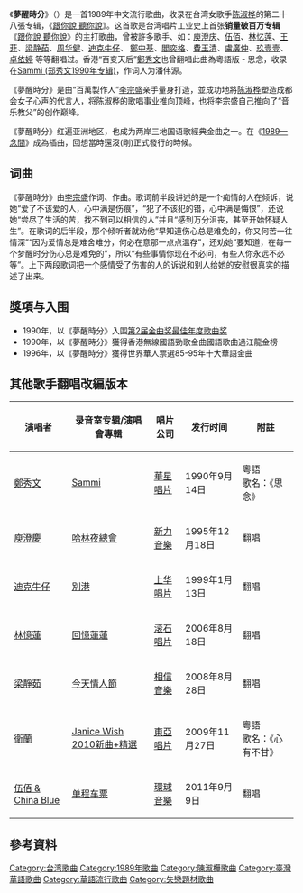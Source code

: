 {{unreferenced|time=2018-04-09T19:56:07+00:00}}
{{Infobox song
| name          = 夢醒時分
| original_name =
| cover         =
| alt           =
| type          =
| artist        = [[陈淑桦|陈淑桦]]
| album         = 《[[跟你說，聽你說|跟你說 聽你說]]》
| released      = 1989年11月2日
| format        = [[黑胶唱片|黑胶唱片]] / [[卡式錄音帶|卡式錄音帶]] / [[CD|CD]]
| recorded      = 1989年
| studio        =
| venue         =
| genre         = [[國語流行音樂|國語流行音樂]]
| length        = 4分03秒
| label         = [[滾石唱片|滾石唱片]]
| writer        = [[李宗盛|李宗盛]]
| arranger      = [[李正帆|李正帆]]
| producer      = [[李宗盛|李宗盛]]、[[黄建昌|黄建昌]]
| misc          = {{External music video|type=song|{{YouTube|nku5zFMZAdU&ab|夢醒時分}}}}
}}
《'''夢醒時分'''》（{{lang-en|'''Dream To Awakening'''}}）是一首1989年中文流行歌曲，收录在台湾女歌手[[陈淑桦|陈淑桦]]的第二十八張专辑，《[[跟你說，聽你說|跟你說 聽你說]]》。这首歌是台湾唱片工业史上首张'''销量破百万专辑'''《[[跟你說，聽你說|跟你說 聽你說]]》的主打歌曲，曾被許多歌手、如：[[庾澄庆|庾澄庆]]、[[伍佰|伍佰]]、[[林忆莲|林忆莲]]、[[王菲|王菲]]、[[梁静茹|梁静茹]]、[[周华健|周华健]]、[[迪克牛仔|迪克牛仔]]、
[[鄭中基|鄭中基]]、[[閻奕格|閻奕格]]、[[費玉清|費玉清]]、[[盧廣仲|盧廣仲]]、[[玖壹壹|玖壹壹]]、[[卓依婷|卓依婷]]  等等翻唱过。香港“百变天后”[[鄭秀文|鄭秀文]]也曾翻唱此曲為粵語版 - 思念，收录在[[Sammi_(郑秀文1990年专辑)|Sammi (郑秀文1990年专辑)]]，作词人为潘伟源。

《夢醒時分》是由“百萬製作人”[[李宗盛|李宗盛]]亲手量身打造，並成功地將[[陈淑桦|陈淑桦]]塑造成都会女子心声的代言人，将陈淑桦的歌唱事业推向顶峰，也将李宗盛自己推向了“音乐教父”的创作巅峰。

《夢醒時分》红遍亚洲地区，也成为两岸三地国语歌經典金曲之一。在《[[1989一念間|1989一念間]]》成為插曲，回想當時還沒(剛)正式發行的時候。

==词曲==
<!--歌词鉴赏，属合理使用，勿删-->
《夢醒時分》由[[李宗盛|李宗盛]]作词、作曲。歌词前半段讲述的是一个痴情的人在倾诉，说她“爱了不该爱的人，心中满是伤痕”，“犯了不该犯的错，心中满是悔恨”，还说她“尝尽了生活的苦，找不到可以相信的人”并且“感到万分沮丧，甚至开始怀疑人生”。在歌词的后半段，那个倾听者就劝他“早知道伤心总是难免的，你又何苦一往情深”“因为爱情总是难舍难分，何必在意那一点点温存”，还劝她“要知道，在每一个梦醒时分伤心总是难免的”，所以“有些事情你现在不必问，有些人你永远不必等”。上下两段歌词把一个感情受了伤害的人的诉说和别人给她的安慰很真实的描述了出来。

==獎項与入围==
*1990年，以《夢醒時分》入围[[第2届金曲奖|第2届金曲奖]][[最佳年度歌曲獎_(金曲獎)|最佳年度歌曲奖]]
*1990年，以《夢醒時分》獲得香港無線國語勁歌金曲國語歌曲過江龍金榜
*1996年，以《夢醒時分》獲得世界華人票選85-95年十大華語金曲

==其他歌手翻唱改編版本==
{| class="wikitable" style="small; text-align:center;"
|-
! 演唱者
! 录音室专辑/演唱會專輯
! 唱片公司
! 发行时间
! 附註
|-
| [[鄭秀文|鄭秀文]]
| [[Sammi_(鄭秀文1990年專輯)|Sammi]]
| [[華星唱片|華星唱片]]
| 1990年9月14日
| 粵語<br>歌名：《思念》
|-
| [[庾澄慶|庾澄慶]]
| [[哈林夜總會|哈林夜總會]]
| [[新力音樂|新力音樂]]
| 1995年12月18日
| 翻唱
|-
| [[迪克牛仔|迪克牛仔]]
| [[別港|別港]]
| [[上华唱片|上华唱片]]
| 1999年1月13日
| 翻唱
|-
| [[林憶蓮|林憶蓮]]
| [[回憶蓮蓮|回憶蓮蓮]]
| [[滚石唱片|滚石唱片]]
| 2006年8月18日
| 翻唱
|-
| [[梁靜茹|梁靜茹]]
| [[今天情人節|今天情人節]]
| [[相信音樂|相信音樂]]
| 2008年8月28日
| 翻唱
|-
| [[衛蘭|衛蘭]]
|  [[Wish_(衛蘭專輯)|Janice Wish 2010新曲+精選]]
| [[東亞唱片_(製作)|東亞唱片]]
| 2009年11月27日
| 粵語<br>歌名：《心有不甘》
|-
| [[伍佰|伍佰 & China Blue]]
| [[单程车票|单程车票]]
| [[环球音乐_(台湾)|環球音樂]]
| 2011年9月9日
| 翻唱
|}

==參考資料==
{{reflist}}

[[Category:台湾歌曲|Category:台湾歌曲]]
[[Category:1989年歌曲|Category:1989年歌曲]]
[[Category:陳淑樺歌曲|Category:陳淑樺歌曲]]
[[Category:臺灣華語歌曲|Category:臺灣華語歌曲]]
[[Category:華語流行歌曲|Category:華語流行歌曲]]
[[Category:失戀題材歌曲|Category:失戀題材歌曲]]